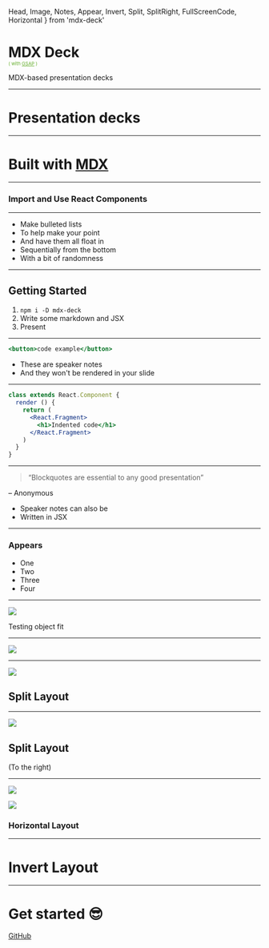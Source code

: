   Head, Image, Notes, Appear,
  Invert, Split, SplitRight, FullScreenCode, Horizontal
} from 'mdx-deck'


<Head>
  <title>mdx-deck-greensock</title>
  <meta name='twitter:card' content='summary_large_image' />
  <meta name='twitter:site' content='@jxnblk' />
  <meta name='twitter:title' content='mdx-deck' />
  <meta name='twitter:description' content='MDX-based presentation deck demo with greensock' />
  <meta name='twitter:image' content='https://jxnblk.com/mdx-deck/card.png' />
</Head>

<Scale delay={.5} duration={.5}>

# MDX Deck

</Scale>

<Bounce y={50} delay={2} duration={.5}>

<div style="font-size:.66em;margin-top:-2em;color:#61AC27;">( with <a style="color:#61AC27;" href="https://greensock.com">GSAP</a> )</div>

</Bounce>

<FadeIn delay={1} duration={.75}>

MDX-based presentation decks

</FadeIn>

---

<Scale scale={20}>

# Presentation decks

</Scale>

---

<SlideLeft>

# Built with [MDX][]
[MDX]: https://github.com/mdx-js/mdx

</SlideLeft>

---

<SlideDown>

### Import and Use React Components

</SlideDown>

<SlideUp delay={.25}>

<Counter />

</SlideUp>

---

<FloatUpList>

- Make bulleted lists
- To help make your point
- And have them all float in
- Sequentially from the bottom
- With a bit of randomness

</FloatUpList>

---

<SlideRight>

## Getting Started

</SlideRight>

<FadeInList delay={.5}>

1. `npm i -D mdx-deck`
2. Write some markdown and JSX
3. Present

</FadeInList>

---

<Spin>

```jsx
<button>code example</button>
```

</Spin>

<Notes>

- These are speaker notes
- And they won't be rendered in your slide

</Notes>

---

<Bounce y="-50vh">

```jsx
class extends React.Component {
  render () {
    return (
      <React.Fragment>
        <h1>Indented code</h1>
      </React.Fragment>
    )
  }
}
```

</Bounce>

---

<Rotate3D>

> “Blockquotes are essential to any good presentation”

</Rotate3D>

<Rotate3D delay={.5}>

– Anonymous

</Rotate3D>

<Notes>
  <ul>
    <li>Speaker notes can also be</li>
    <li>Written in JSX</li>
  </ul>
</Notes>

---

<Elastic>

### Appears

</Elastic>

<ul>
  <Appear>
    <li>One</li>
    <li>Two</li>
    <li>Three</li>
    <li>Four</li>
  </Appear>
</ul>

---

<Image
  src='https://source.unsplash.com/random/768x2048?new_york'
  size='contain'
/>

<Notes>
Testing object fit
</Notes>

---

<Image src='https://images.unsplash.com/photo-1462331940025-496dfbfc7564?new_york&w=2048&q=20' />

---

<Split>

![](https://images.unsplash.com/photo-1462331940025-496dfbfc7564?new_york&w=2048&q=20)

<FadeIn duration={4}>

## Split Layout

</FadeIn>

</Split>

---

<SplitRight>

![](https://images.unsplash.com/photo-1462331940025-496dfbfc7564?new_york&w=2048&q=20)

<SlideRight>

## Split Layout

(To the right)

</SlideRight>

</SplitRight>

---

<Horizontal>

![](https://source.unsplash.com/random/1024x768')

![](https://source.unsplash.com/random/1024x768')

<SlideLeft>

### Horizontal Layout

</SlideLeft>

</Horizontal>

---

<Invert>

<Twirl>

# Invert Layout

</Twirl>

</Invert>

---

<Invert>

<TossUp>

# Get started :sunglasses:

</TossUp>

<TossUp delay={.5}>

[GitHub](https://github.com/johnpolacek/mdx-deck-demo-greensock)

</TossUp>

</Invert>

